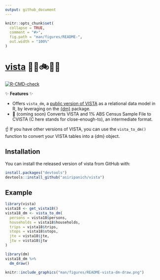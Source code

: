 ```yaml
---
output: github_document
---
```


<!-- README.md is generated from README.Rmd. Please edit that file -->

```r
knitr::opts_chunk$set(
  collapse = TRUE,
  comment = "#>",
  fig.path = "man/figures/README-",
  out.width = "100%"
)
```

# [vista](https://github.com/asiripanich/vista) 🚶‍♀️🚲🚗🚌

<!-- badges: start -->
[![R-CMD-check](https://github.com/asiripanich/vista/workflows/R-CMD-check/badge.svg)](https://github.com/asiripanich/vista/actions)
<!-- badges: end -->

✨ **Features** ✨

- Offers `vista_dm`, a [public version of VISTA](https://transport.vic.gov.au/about/data-and-research/vista/vista-data-and-publications) as a relational data model in R, by leveraging on the [{dm}](https://cynkra.github.io/dm/) package.
- 🚧 (coming soon) Converts VISTA and 1% ABS Census Sample File to CVISTA (C here stands for close-enough-to), an intermediate format.

☝️ If you have other versions of VISTA, you can use the `vista_to_dm()` function to convert your VISTA tables into a {dm} object.

## Installation

You can install the released version of vista from GitHub with:

``` r
install.packages("devtools")
devtools::install_github("asiripanich/vista")
```

## Example

```r
library(vista)
vista18 <- get_vista18()
vista18_dm <- vista_to_dm(
  persons = vista18$persons,
  households = vista18$households,
  trips = vista18$trips,
  stops = vista18$stops,
  jte = vista18$jte,
  jtw = vista18$jtw
)
```

``` r
library(dm)
vista18_dm %>%
  dm_draw()
```

```r
knitr::include_graphics("man/figures/README-vista-dm-draw.png")
```
